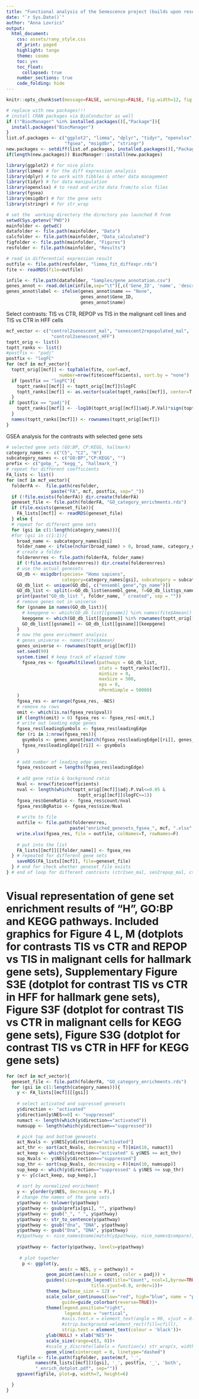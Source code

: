 ```yaml
---
title: "Functional analysis of the Senescence project (builds upon results in Bulk DE analysis)"
date: "`r Sys.Date()`"
author: "Anna Lovrics"
output:
  html_document:
    css: assets/rany_style.css
    df_print: paged
    highlight: tango
    theme: cosmo
    toc: yes
    toc_float:
      collapsed: true
    number_sections: true
    code_folding: hide
---
```


```r
knitr::opts_chunk$set(message=FALSE, warnings=FALSE, fig.width=12, fig.height=5)
```


```r

# replace with new packages!!!
# install CRAN packages via BioConductor as well
if (!"BiocManager" %in% installed.packages()[,"Package"]){
  install.packages("BiocManager")
}
list.of.packages <- c("ggplot2", "limma", "dplyr", "tidyr", "openxlsx", 
                      "fgsea", "msigdbr", "stringr")
new.packages <- setdiff(list.of.packages, installed.packages()[,"Package"])
if(length(new.packages)) BiocManager::install(new.packages)

library(ggplot2) # for nice plots
library(limma) # for the diff expression analysis
library(dplyr) # to work with tibbles & other data management
library(tidyr) # for data manipulation
library(openxlsx) # to read and write data from/to xlsx files
library(fgsea)
library(msigdbr) # for the gene sets
library(stringr) # for str_wrap
```

```r
# set the  working directory the directory you launched R from
setwd(Sys.getenv("PWD")) 
mainfolder <- getwd()
datafolder <- file.path(mainfolder, "Data")
calcfolder <- file.path(mainfolder, "Data_calculated")
figfolder <- file.path(mainfolder, "Figures")
resfolder <- file.path(mainfolder, "Results")
```


```r
# read in differential expression result
outfile <- file.path(resfolder, "limma_fit_diffexpr.rds")
fite <- readRDS(file=outfile)

infile <- file.path(datafolder, "Samples/gene_annotation.csv")
genes_annot <- read.delim(infile,sep="\t")[,c('Gene_ID', 'name', 'description')]
genes_annot$label <- ifelse(genes_annot$name == "None", 
                            genes_annot$Gene_ID,
                            genes_annot$name)
```

Select contrasts: TIS vs CTR, REPOP vs TIS in the malignant cell lines and TIS vs CTR in HFF cells
```r
mcf_vector <- c("control2senescent_mal", "senescent2repopulated_mal",
                 "control2senescent_HFF")
toptt_orig <- list()
toptt_ranks <- list()
#postfix <- "padj"
postfix <- "logFC"
for (mcf in mcf_vector){
  toptt_orig[[mcf]] <- topTable(fite, coef=mcf,  
                    number=nrow(fite$coefficients), sort.by = "none")
  if (postfix == "logFC"){
    toptt_ranks[[mcf]] <- toptt_orig[[mcf]]$logFC
    toptt_ranks[[mcf]] <- as.vector(scale(toptt_ranks[[mcf]], center=T, scale=F))
  }
 if (postfix == "padj"){
    toptt_ranks[[mcf]] <- -log10(toptt_orig[[mcf]]$adj.P.Val)*sign(toptt_orig[[mcf]]$logFC)
  }
  names(toptt_ranks[[mcf]]) <- rownames(toptt_orig[[mcf]])
}
```

GSEA analysis for the contrasts with selected gene sets
```r
# selected gene sets (GO:BP, CP:KEGG, hallmark)
category_names <- c("C5", "C2", "H")
subcategory_names <- c("GO:BP","CP:KEGG", "")
prefix <- c("gobp_", "kegg_", "hallmark_")
# repeat for different coefficients
FA_lists <- list()
for (mcf in mcf_vector){
  folderFA <-  file.path(resfolder, 
                 paste("FA", mcf, postfix, sep="_"))
  if (!file.exists(folderFA)) dir.create(folderFA)
  geneset_file <- file.path(folderFA, "GO_category_enrichments.rds")
  if (file.exists(geneset_file)){
    FA_lists[[mcf]] <- readRDS(geneset_file)
  } else {
  # repeat for different gene sets
  for (gsi in c(1:length(category_names))){
  #for (gsi in c(1:1)){
    broad_name <- subcategory_names[gsi]
    folder_name <- ifelse(nchar(broad_name) > 0, broad_name, category_names[gsi])
    # create a folder
    folderenrres <- file.path(folderFA, folder_name)
    if (!file.exists(folderenrres)) dir.create(folderenrres)
    # use the actual genesets
    GO_db <- msigdbr(species= "Homo sapiens",
                     category=category_names[gsi], subcategory = subcategory_names[gsi])
    GO_db_list <- unique(GO_db[, c("ensembl_gene","gs_name")])
    GO_db_list <- split(x=GO_db_list$ensembl_gene, f=GO_db_list$gs_name)
    print(paste("GO_db_list ", folder_name, " created", sep = ""))
    # remove genes not in universe
    for (gsname in names(GO_db_list)){
      # keepgene <- which(GO_db_list[[gsname]] %in% names(fite$Amean))
      keepgene <- which(GO_db_list[[gsname]] %in% rownames(toptt_orig[[mcf]]))
      GO_db_list[[gsname]] <- GO_db_list[[gsname]][keepgene]
    }
    # now the gene enrichment analysis
    # genes_universe <- names(fite$Amean)
    genes_universe <- rownames(toptt_orig[[mcf]])
    set.seed(99)
    system.time( # keep track of elapsed time
      fgsea_res <- fgseaMultilevel(pathways = GO_db_list,
                                   stats = toptt_ranks[[mcf]], 
                                   minSize = 0, 
                                   maxSize = 500, 
                                   eps = 0, 
                                   nPermSimple = 50000)
    )
    fgsea_res <- arrange(fgsea_res, -NES)
    # remove na rows
    omit <- which(is.na(fgsea_res$pval))
    if (length(omit) > 0) fgsea_res <- fgsea_res[-omit,]
    # write out leading edge genes
    fgsea_res$leadingSymbols <- fgsea_res$leadingEdge
    for (ri in 1:nrow(fgsea_res)){
      gsymbols <- genes_annot[match(fgsea_res$leadingEdge[[ri]], genes_annot$Gene_ID),"label"]
      fgsea_res$leadingEdge[[ri]] <- gsymbols
    }
    
    # add number of leading edge genes
    fgsea_res$count = lengths(fgsea_res$leadingEdge)
    
    # add gene ratio & background ratio 
    Nval <- nrow(fite$coefficients)
    nval <- length(which(toptt_orig[[mcf]]$adj.P.Val<=0.05 & 
                           toptt_orig[[mcf]]$logFC>=1))
    fgsea_res$GeneRatio <- fgsea_res$count/nval
    fgsea_res$BgRatio <- fgsea_res$size/Nval
    
    # write to file
    outfile <- file.path(folderenrres, 
                        paste("enriched_genesets_fgsea_", mcf, ".xlsx", sep=""))
    write.xlsx(fgsea_res, file = outfile, colNames=T, rowNames=F)
    
    # put into the list
    FA_lists[[mcf]][[folder_name]] <- fgsea_res
  } # repeated for different gene sets
    saveRDS(FA_lists[[mcf]], file=geneset_file)
  } # end for check whether geneset_file exists
} # end of loop for different contrasts (ctr2sen_mal, sen2repop_mal, ctr2sen_HFF)

```

# Visual representation of gene set enrichment results of "H", GO:BP and KEGG pathways. Included graphics for Figure 4 L, M (dotplots for contrasts TIS vs CTR and REPOP vs TIS in malignant cells for hallmark gene sets), Supplementary Figure S3E (dotplot for contrast TIS vs CTR in HFF for hallmark gene sets), Figure S3F (dotplot for contrast TIS vs CTR in malignant cells for KEGG gene sets), Figure S3G (dotplot for contrast TIS vs CTR in HFF for KEGG gene sets)
```r
for (mcf in mcf_vector){
  geneset_file <- file.path(folderFA, "GO_category_enrichments.rds")
  for (gsi in c(1:length(category_names))){
    y <- FA_lists[[mcf]][[gsi]]
    
    # select activated and supressed genesets
    y$direction <- "activated"
    y$direction[y$NES<=0] <- "suppressed"
    numact <- length(which(y$direction=="activated"))
    numsupp <- length(which(y$direction=="suppressed"))

    # pick top and bottom genesets
    act_Nvals <- y$NES[y$direction=="activated"]
    act_thr <- sort(act_Nvals, decreasing = T)[min(10, numact)]
    act_keep <- which(y$direction=="activated" & y$NES >= act_thr)
    sup_Nvals <- y$NES[y$direction=="suppressed"]
    sup_thr <- sort(sup_Nvals, decreasing = F)[min(10, numsupp)]
    sup_keep <- which(y$direction=="suppressed" & y$NES <= sup_thr)
    y <- y[c(act_keep, sup_keep),]
    
    # sort by normalized enrichment
    y <- y[order(y$NES, decreasing = F),]
    # change the names of the gene sets
    y$pathway <- tolower(y$pathway)
    y$pathway <- gsub(prefix[gsi], "", y$pathway)
    y$pathway <- gsub("_", " ", y$pathway)
    y$pathway <- str_to_sentence(y$pathway)
    y$pathway <- gsub("dna", "DNA", y$pathway)
    y$pathway <- gsub("Dna", "DNA", y$pathway)
    #y$pathway <- nice_names$name[match(y$pathway, nice_names$compare)]
    
    y$pathway <- factor(y$pathway, levels=y$pathway)
    
     # plot together
      p <- ggplot(y, 
                    aes(x = NES, y = pathway)) + 
               geom_point(aes(size = count, color = padj)) +
               guides(size=guide_legend(title="Count", ncol=1,byrow=TRUE,
                                title.vjust=0.9, order=1))+
               theme_bw(base_size = 12) +
               scale_color_continuous(low="red", high="blue", name = "p.adjust",
                     guide=guide_colorbar(reverse=TRUE))+
               theme(legend.position="right", 
                      legend.box = "vertical",
                     #axis.text.x = element_text(angle = 90, vjust = 0.5, hjust=1),
                     #strip.background =element_rect(fill=cfill),
                     strip.text = element_text(colour = 'black'))+
               ylab(NULL) + xlab("NES")+ 
               scale_size(range=c(3, 8))+
               #scale_y_discrete(labels = function(x) str_wrap(x, width = 24))+
               geom_vline(xintercept = 0, linetype="dashed")
    figfile <- file.path(figfolder, paste(mcf, '_',
           names(FA_lists[[mcf]])[gsi], '_', postfix, '_', 'both',
           "_enrich_dotplot.pdf", sep=""))
    ggsave(figfile, plot=p, width=7, height=6)

  }
}

```
